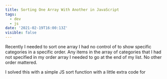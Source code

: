 ```yaml
---
title: Sorting One Array With Another in JavaScript
tags:
  - dev
  - js
date: '2021-02-19T16:00:13Z'
visible: false
---
```


Recently I needed to sort one array I had no control of to show specific
categories in a specific order. Any items in the array of categories that I had
not specified in my order array I needed to go at the end of my list. No other
order mattered.

I solved this with a simple JS sort function with a little extra code for
